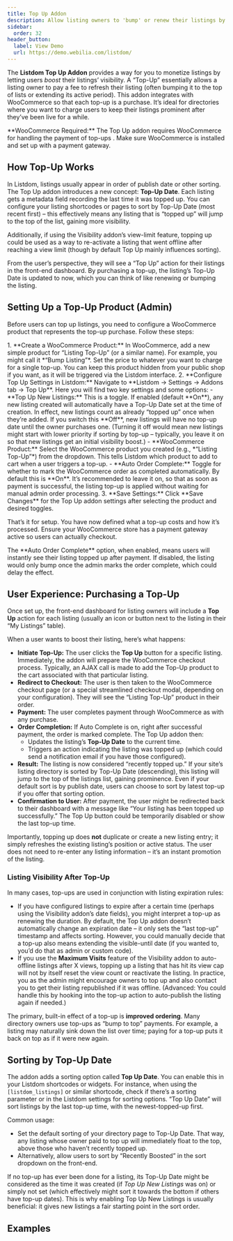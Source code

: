 ```yaml
---
title: Top Up Addon
description: Allow listing owners to 'bump' or renew their listings by purchasing a Top-Up product, pushing listings to the top or extending their visibility.
sidebar:
  order: 32
header_button:
  label: View Demo
  url: https://demo.webilia.com/listdom/
---
```



The **Listdom Top Up Addon** provides a way for you to monetize listings by letting users *boost* their listings’ visibility. A “Top-Up” essentially allows a listing owner to pay a fee to refresh their listing (often bumping it to the top of lists or extending its active period). This addon integrates with WooCommerce so that each top-up is a purchase. It’s ideal for directories where you want to charge users to keep their listings prominent after they’ve been live for a while.

<Aside type="caution">
**WooCommerce Required:** The Top Up addon requires WooCommerce for handling the payment of top-ups <Badge text="Pro" />. Make sure WooCommerce is installed and set up with a payment gateway.
</Aside>

## How Top-Up Works

In Listdom, listings usually appear in order of publish date or other sorting. The Top Up addon introduces a new concept: **Top-Up Date**. Each listing gets a metadata field recording the last time it was topped up. You can configure your listing shortcodes or pages to sort by Top-Up Date (most recent first) – this effectively means any listing that is “topped up” will jump to the top of the list, gaining more visibility.

Additionally, if using the Visibility addon’s view-limit feature, topping up could be used as a way to re-activate a listing that went offline after reaching a view limit (though by default Top Up mainly influences sorting).

From the user’s perspective, they will see a “Top Up” action for their listings in the front-end dashboard. By purchasing a top-up, the listing’s Top-Up Date is updated to now, which you can think of like renewing or bumping the listing.

## Setting Up a Top-Up Product (Admin)

Before users can top up listings, you need to configure a WooCommerce product that represents the top-up purchase. Follow these steps:

<Steps>
1. **Create a WooCommerce Product:** In WooCommerce, add a new simple product for “Listing Top-Up” (or a similar name). For example, you might call it *“Bump Listing”*. Set the price to whatever you want to charge for a single top-up. You can keep this product hidden from your public shop if you want, as it will be triggered via the Listdom interface.
2. **Configure Top Up Settings in Listdom:** Navigate to **Listdom → Settings → Addons tab → Top Up**. Here you will find two key settings and some options:
   - **Top Up New Listings:** This is a toggle. If enabled (default **On**), any new listing created will automatically have a Top-Up Date set at the time of creation. In effect, new listings count as already “topped up” once when they’re added. If you switch this **Off**, new listings will have no top-up date until the owner purchases one. (Turning it off would mean new listings might start with lower priority if sorting by top-up – typically, you leave it on so that new listings get an initial visibility boost.)
   - **WooCommerce Product:** Select the WooCommerce product you created (e.g., *“Listing Top-Up”*) from the dropdown. This tells Listdom which product to add to cart when a user triggers a top-up.
   - **Auto Order Complete:** Toggle for whether to mark the WooCommerce order as completed automatically. By default this is **On**. It’s recommended to leave it on, so that as soon as payment is successful, the listing top-up is applied without waiting for manual admin order processing.
3. **Save Settings:** Click **Save Changes** for the Top Up addon settings after selecting the product and desired toggles.
</Steps>

That’s it for setup. You have now defined what a top-up costs and how it’s processed. Ensure your WooCommerce store has a payment gateway active so users can actually checkout.

<Aside type="note">
The **Auto Order Complete** option, when enabled, means users will instantly see their listing topped up after payment. If disabled, the listing would only bump once the admin marks the order complete, which could delay the effect.
</Aside>

## User Experience: Purchasing a Top-Up

Once set up, the front-end dashboard for listing owners will include a **Top Up** action for each listing (usually an icon or button next to the listing in their “My Listings” table).

When a user wants to boost their listing, here’s what happens:

- **Initiate Top-Up:** The user clicks the **Top Up** button for a specific listing. Immediately, the addon will prepare the WooCommerce checkout process. Typically, an AJAX call is made to add the Top-Up product to the cart associated with that particular listing.
- **Redirect to Checkout:** The user is then taken to the WooCommerce checkout page (or a special streamlined checkout modal, depending on your configuration). They will see the “Listing Top-Up” product in their order.
- **Payment:** The user completes payment through WooCommerce as with any purchase.
- **Order Completion:** If Auto Complete is on, right after successful payment, the order is marked complete. The Top Up addon then:
  - Updates the listing’s **Top-Up Date** to the current time.
  - Triggers an action indicating the listing was topped up (which could send a notification email if you have those configured).
- **Result:** The listing is now considered “recently topped up.” If your site’s listing directory is sorted by Top-Up Date (descending), this listing will jump to the top of the listings list, gaining prominence. Even if your default sort is by publish date, users can choose to sort by latest top-up if you offer that sorting option.
- **Confirmation to User:** After payment, the user might be redirected back to their dashboard with a message like “Your listing has been topped up successfully.” The Top Up button could be temporarily disabled or show the last top-up time.

Importantly, topping up does **not** duplicate or create a new listing entry; it simply refreshes the existing listing’s position or active status. The user does not need to re-enter any listing information – it’s an instant promotion of the listing.

### Listing Visibility After Top-Up

In many cases, top-ups are used in conjunction with listing expiration rules:
- If you have configured listings to expire after a certain time (perhaps using the Visibility addon’s date fields), you might interpret a top-up as renewing the duration. By default, the Top Up addon doesn’t automatically change an expiration date – it only sets the “last top-up” timestamp and affects sorting. However, you could manually decide that a top-up also means extending the visible-until date (if you wanted to, you’d do that as admin or custom code).
- If you use the **Maximum Visits** feature of the Visibility addon to auto-offline listings after X views, topping up a listing that has hit its view cap will not by itself reset the view count or reactivate the listing. In practice, you as the admin might encourage owners to top up and also contact you to get their listing republished if it was offline. (Advanced: You could handle this by hooking into the top-up action to auto-publish the listing again if needed.)

The primary, built-in effect of a top-up is **improved ordering**. Many directory owners use top-ups as “bump to top” payments. For example, a listing may naturally sink down the list over time; paying for a top-up puts it back on top as if it were new again.

## Sorting by Top-Up Date

The addon adds a sorting option called **Top Up Date**. You can enable this in your Listdom shortcodes or widgets. For instance, when using the `[listdom_listings]` or similar shortcode, check if there’s a sorting parameter or in the Listdom settings for sorting options. “Top Up Date” will sort listings by the last top-up time, with the newest-topped-up first.

Common usage:
- Set the default sorting of your directory page to Top-Up Date. That way, any listing whose owner paid to top up will immediately float to the top, above those who haven’t recently topped up.
- Alternatively, allow users to sort by “Recently Boosted” in the sort dropdown on the front-end.

If no top-up has ever been done for a listing, its Top-Up Date might be considered as the time it was created (if *Top Up New Listings* was on) or simply not set (which effectively might sort it towards the bottom if others have top-up dates). This is why enabling Top Up New Listings is usually beneficial: it gives new listings a fair starting point in the sort order.

## Examples

<CardGrid>
  <Card title="Bump to Top" description="On a classifieds site, listings normally sort by date. A seller’s post is a week old and has moved down. They use **Top Up** to bump it. After payment, their listing’s Top-Up Date updates to now and it appears back at the top of the list, ahead of other free listings." />
  <Card title="Paid Renewals" description="A job listing has expired after 30 days (using Visibility add-on). The employer purchases a **Top Up** <Badge text='Pro' /> to renew it. The admin has configured that a top-up also means extending the listing’s visible-until date by another 30 days, so the job post becomes active again and moves to top of recent jobs." />
  <Card title="Highlighting Promoted Listings" description="With **Top Up**, your directory can highlight which listings are promoted. For instance, you sort by Top-Up Date and add a badge on listings updated in the last 24 hours. Users see these as trending or sponsored listings, encouraging others to purchase Top Ups to get the same spotlight." />
</CardGrid>

<LinkCard href="https://demo.webilia.com/listdom/" title="Live Demo – Listing Top-Up" description="See the Listdom demo to observe how a top-upped listing is displayed and how users can initiate a Top Up from their dashboard." />
